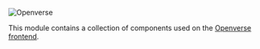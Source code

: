
<Meta title="Introduction/Openverse UI" />

![Openverse](https://raw.githubusercontent.com/WordPress/openverse/main/brand/logo.svg)

This module contains a collection of components used on the
[Openverse frontend](https://github.com/WordPress/openverse/tree/main/frontend).
